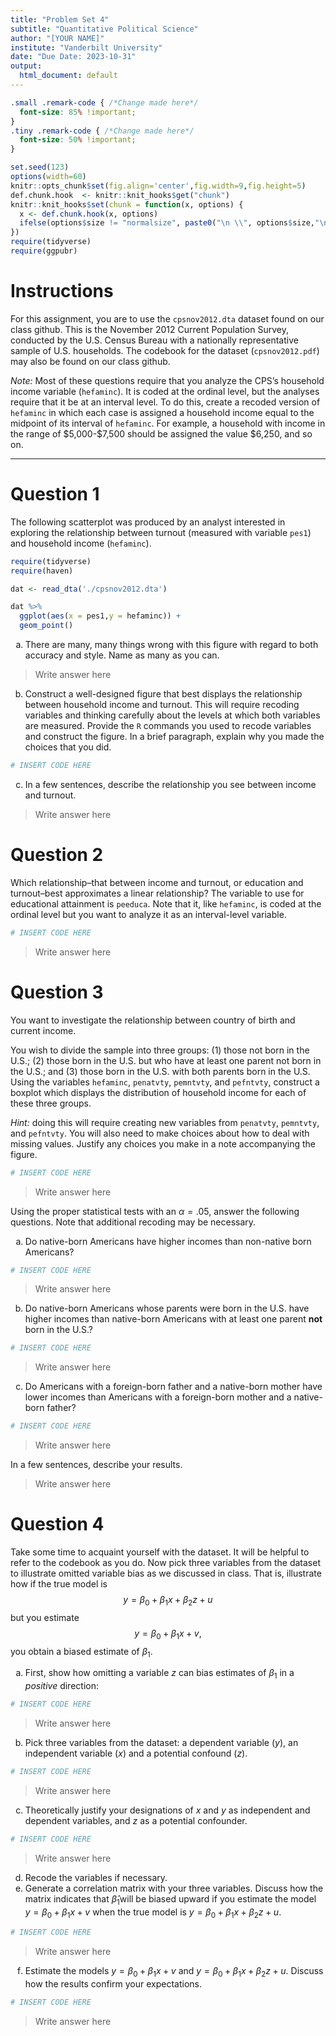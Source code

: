 ```yaml
---
title: "Problem Set 4"
subtitle: "Quantitative Political Science"
author: "[YOUR NAME]"
institute: "Vanderbilt University"
date: "Due Date: 2023-10-31"
output:
  html_document: default
---
```


```css
.small .remark-code { /*Change made here*/
  font-size: 85% !important;
}
.tiny .remark-code { /*Change made here*/
  font-size: 50% !important;
}
```

```r
set.seed(123)
options(width=60)
knitr::opts_chunk$set(fig.align='center',fig.width=9,fig.height=5)
def.chunk.hook  <- knitr::knit_hooks$get("chunk")
knitr::knit_hooks$set(chunk = function(x, options) {
  x <- def.chunk.hook(x, options)
  ifelse(options$size != "normalsize", paste0("\n \\", options$size,"\n\n", x, "\n\n \\normalsize"), x)
})
require(tidyverse)
require(ggpubr)
```

# Instructions


For this assignment, you are to use the `cpsnov2012.dta` dataset found on our class github. This is the November 2012 Current Population Survey, conducted by the U.S. Census Bureau with a nationally representative sample of U.S. households. The codebook for the dataset (`cpsnov2012.pdf`) may also be found on our class github.

*Note:* Most of these questions require that you analyze the CPS's household income variable (`hefaminc`). It is coded at the ordinal level, but the analyses require that it be at an interval level. To do this, create a recoded version of `hefaminc` in which each case is assigned a household income equal to the midpoint of its interval of `hefaminc`. For example, a household with income in the range of $5,000-$7,500 should be assigned the value $6,250, and so on.


---

# Question 1

The following scatterplot was produced by an analyst interested in exploring the relationship between turnout (measured with variable `pes1`) and household income (`hefaminc`).

```r
require(tidyverse)
require(haven)

dat <- read_dta('./cpsnov2012.dta')

dat %>%
  ggplot(aes(x = pes1,y = hefaminc)) + 
  geom_point()

```

  a. There are many, many things wrong with this figure with regard to both accuracy and style. Name as many as you can.

> Write answer here

  b. Construct a well-designed figure that best displays the relationship between household income and turnout. This will require recoding variables and thinking carefully about the levels at which both variables are measured. Provide the `R` commands you used to recode variables and construct the figure. In a brief paragraph, explain why you made the choices that you did.

```r
# INSERT CODE HERE
```

  c. In a few sentences, describe the relationship you see between income and turnout.

> Write answer here

# Question 2

Which relationship--that between income and turnout, or education and turnout--best approximates a linear relationship? The variable to use for educational attainment is `peeduca`. Note that it, like `hefaminc`, is coded at the ordinal level but you want to analyze it as an interval-level variable.

```r
# INSERT CODE HERE
```

> Write answer here

# Question 3

You want to investigate the relationship between country of birth and current income.

You wish to divide the sample into three groups: (1) those not born in the U.S.; (2) those born in the U.S. but who have at least one parent not born in the U.S.; and (3) those born in the U.S. with both parents born in the U.S. Using the variables `hefaminc`, `penatvty`, `pemntvty`, and `pefntvty`, construct a boxplot which displays the distribution of household income for each of these three groups.

*Hint:* doing this will require creating new variables from `penatvty`, `pemntvty`, and `pefntvty`. You will also need to make choices about how to deal with missing values. Justify any choices you make in a note accompanying the figure.

```r
# INSERT CODE HERE
```

> Write answer here

Using the proper statistical tests with an $\alpha =.05$, answer the following questions. Note that additional recoding may be necessary.

  a. Do native-born Americans have higher incomes than non-native born Americans?

```r
# INSERT CODE HERE
```

> Write answer here

  b. Do native-born Americans whose parents were born in the U.S. have higher incomes than native-born Americans with at least one parent **not** born in the U.S.?
```r
# INSERT CODE HERE
```

> Write answer here

  c. Do Americans with a foreign-born father and a native-born mother have lower incomes than Americans with a foreign-born mother and a native-born father?

```r
# INSERT CODE HERE
```

> Write answer here

In a few sentences, describe your results.

> Write answer here

# Question 4

Take some time to acquaint yourself with the dataset. It will be helpful to refer to the codebook as you do. Now pick three variables from the dataset to illustrate omitted variable bias as we discussed in class. That is, illustrate how if the true model is
$$
y=\beta _{0}+\beta _{1}x+\beta _{2}z+u
$$
but you estimate
$$
y=\beta _{0}+\beta _{1}x+v,
$$
you obtain a biased estimate of $\beta _{1}.$

  a. First, show how omitting a variable $z$ can bias estimates of $\beta_{1}$ in a *positive* direction:
  
```r
# INSERT CODE HERE
```

> Write answer here

  b. Pick three variables from the dataset: a dependent variable ($y$), an independent variable ($x$) and a potential confound ($z$).

```r
# INSERT CODE HERE
```

> Write answer here

  c. Theoretically justify your designations of $x$ and $y$ as independent and dependent variables, and $z$ as a potential confounder.

```r
# INSERT CODE HERE
```

> Write answer here

  d. Recode the variables if necessary.
  e. Generate a correlation matrix with your three variables. Discuss how the matrix indicates that $\widehat{\beta }_{1}$will be biased upward if you estimate the model $y=\beta _{0}+\beta _{1}x+v$ when the true model is $y=\beta _{0}+\beta _{1}x+\beta _{2}z+u$.
  
```r
# INSERT CODE HERE
```

> Write answer here

  f. Estimate the models $y=\beta _{0}+\beta _{1}x+v$ and $y=\beta_{0}+\beta _{1}x+\beta _{2}z+u.$ Discuss how the results confirm your expectations.

```r
# INSERT CODE HERE
```

> Write answer here

